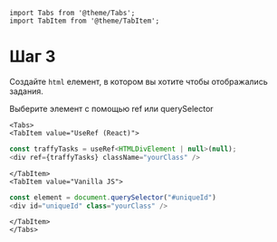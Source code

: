 ```mdx-code-block
import Tabs from '@theme/Tabs';
import TabItem from '@theme/TabItem';
```

# Шаг 3

Создайте ```html``` елемент, в котором вы хотите чтобы отображались задания.

Выберите элемент с помощью ref или querySelector

```mdx-code-block
<Tabs>
<TabItem value="UseRef (React)">
```

```js
const traffyTasks = useRef<HTMLDivElement | null>(null);
<div ref={traffyTasks} className="yourClass" /> 
```

```mdx-code-block
</TabItem>
<TabItem value="Vanilla JS">
```

```js
const element = document.querySelector("#uniqueId")
<div id="uniqueId" class="yourClass" />
```

```mdx-code-block
</TabItem>
</Tabs>
```